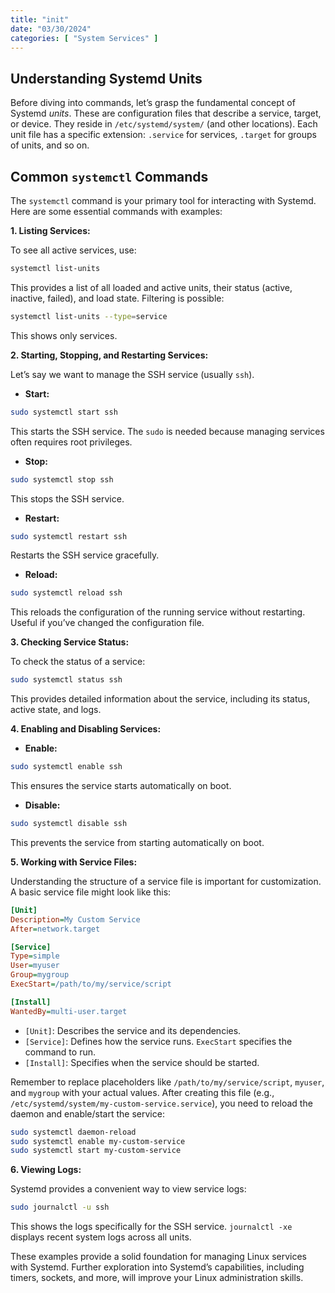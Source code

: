 ```yaml
---
title: "init"
date: "03/30/2024"
categories: [ "System Services" ]
---
```

## Understanding Systemd Units

Before diving into commands, let's grasp the fundamental concept of Systemd *units*.  These are configuration files that describe a service, target, or device.  They reside in `/etc/systemd/system/` (and other locations). Each unit file has a specific extension: `.service` for services, `.target` for groups of units, and so on.

## Common `systemctl` Commands

The `systemctl` command is your primary tool for interacting with Systemd. Here are some essential commands with examples:

**1. Listing Services:**

To see all active services, use:

```bash
systemctl list-units
```

This provides a list of all loaded and active units, their status (active, inactive, failed), and load state.  Filtering is possible:

```bash
systemctl list-units --type=service
```

This shows only services.

**2. Starting, Stopping, and Restarting Services:**

Let's say we want to manage the SSH service (usually `ssh`).

* **Start:**

```bash
sudo systemctl start ssh
```

This starts the SSH service. The `sudo` is needed because managing services often requires root privileges.

* **Stop:**

```bash
sudo systemctl stop ssh
```

This stops the SSH service.

* **Restart:**

```bash
sudo systemctl restart ssh
```

Restarts the SSH service gracefully.

* **Reload:**

```bash
sudo systemctl reload ssh
```
This reloads the configuration of the running service without restarting. Useful if you've changed the configuration file.


**3. Checking Service Status:**

To check the status of a service:

```bash
sudo systemctl status ssh
```

This provides detailed information about the service, including its status, active state, and logs.

**4. Enabling and Disabling Services:**

* **Enable:**

```bash
sudo systemctl enable ssh
```

This ensures the service starts automatically on boot.

* **Disable:**

```bash
sudo systemctl disable ssh
```

This prevents the service from starting automatically on boot.


**5.  Working with Service Files:**

Understanding the structure of a service file is important for customization. A basic service file might look like this:

```ini
[Unit]
Description=My Custom Service
After=network.target

[Service]
Type=simple
User=myuser
Group=mygroup
ExecStart=/path/to/my/service/script

[Install]
WantedBy=multi-user.target
```

* `[Unit]`: Describes the service and its dependencies.
* `[Service]`: Defines how the service runs.  `ExecStart` specifies the command to run.
* `[Install]`:  Specifies when the service should be started.

Remember to replace placeholders like `/path/to/my/service/script`, `myuser`, and `mygroup` with your actual values. After creating this file (e.g., `/etc/systemd/system/my-custom-service.service`), you need to reload the daemon and enable/start the service:

```bash
sudo systemctl daemon-reload
sudo systemctl enable my-custom-service
sudo systemctl start my-custom-service
```


**6. Viewing Logs:**

Systemd provides a convenient way to view service logs:

```bash
sudo journalctl -u ssh
```

This shows the logs specifically for the SSH service.  `journalctl -xe` displays recent system logs across all units.


These examples provide a solid foundation for managing Linux services with Systemd. Further exploration into Systemd's capabilities, including timers, sockets, and more, will improve your Linux administration skills.

